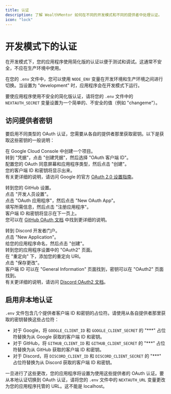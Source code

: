 ```yaml
---
title: 认证
description: 了解 WealthMentor 如何在不同的开发模式和不同的提供者中处理认证。
icon: "lock"
---
```


# 开发模式下的认证

在开发模式下，您的应用程序使用简化版的认证以便于测试和调试。这通常不安全，不应在生产环境中使用。

在您的 `.env` 文件中，您可以使用 `NODE_ENV` 变量在开发环境和生产环境之间进行切换。当设置为 "development" 时，应用程序会在开发模式下运行。

要使应用程序使用不安全的简化版认证，请将您的 `.env` 文件中的 `NEXTAUTH_SECRET` 变量设置为一个简单的、不安全的值（例如 "changeme"）。

## 访问提供者密钥

要启用不同类型的 OAuth 认证，您需要从各自的提供者那里获取密钥。以下是获取这些密钥的一般说明：

<Tabs>
  <Tab title="Google">

在 Google Cloud Console 中创建一个项目。  
转到 "凭据"，点击 "创建凭据"，然后选择 "OAuth 客户端 ID"。  
配置您的 OAuth 同意屏幕和应用程序类型，然后点击 "创建"。  
您的客户端 ID 和密钥将显示出来。  
有关更详细的说明，请访问 Google 的官方 [OAuth 2.0 设置指南](https://developers.google.com/identity/protocols/oauth2)。

  </Tab>

  <Tab title="GitHub">

转到您的 GitHub 设置。  
点击 "开发人员设置"。  
点击 "OAuth 应用程序"，然后点击 "New OAuth App"。  
填写所需信息，然后点击 "注册应用程序"。  
客户端 ID 和密钥将显示在下一页上。  
您可以在 [GitHub OAuth 文档](https://docs.github.com/en/developers/apps/building-oauth-apps) 中找到更详细的说明。

  </Tab>

  <Tab title="Discord">

转到 Discord 开发者门户。  
点击 "New Application"。  
给您的应用程序命名，然后点击 "创建"。  
转到您的应用程序设置中的 "OAuth2" 页面。  
在 "重定向" 下，添加您的重定向 URI。  
点击 "保存更改"。  
客户端 ID 可以在 "General Information" 页面找到，密钥可以在 "OAuth2" 页面找到。  
有关更详细的说明，请访问 [Discord OAuth2 文档](https://discord.com/developers/docs/topics/oauth2)。

  </Tab>
</Tabs>

## 启用非本地认证

`.env` 文件包含几个提供者客户端 ID 和密钥的占位符。请使用从各自提供者那里获取的密钥替换这些占位符：

- 对于 Google，将 `GOOGLE_CLIENT_ID` 和 `GOOGLE_CLIENT_SECRET` 的 "\*\*\*" 占位符替换为从 Google 获取的客户端 ID 和密钥。
- 对于 GitHub，将 `GITHUB_CLIENT_ID` 和 `GITHUB_CLIENT_SECRET` 的 "\*\*\*" 占位符替换为从 GitHub 获取的客户端 ID 和密钥。
- 对于 Discord，将 `DISCORD_CLIENT_ID` 和 `DISCORD_CLIENT_SECRET` 的 "\*\*\*" 占位符替换为从 Discord 获取的客户端 ID 和密钥。

一旦进行了这些更改，您的应用程序将设置为使用这些提供者的 OAuth 认证。要从本地认证切换到 OAuth 认证，请将您的 `.env` 文件中的 `NEXTAUTH_URL` 变量更改为您的应用程序托管的 URL。这不能是 localhost。